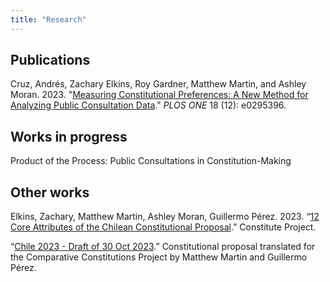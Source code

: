 ```yaml
---
title: "Research"
---
```


## Publications

Cruz, Andrés, Zachary Elkins, Roy Gardner, Matthew Martin, and Ashley Moran. 2023. \"[Measuring Constitutional Preferences: A New Method for Analyzing Public Consultation Data](https://journals.plos.org/plosone/article?id=10.1371/journal.pone.0295396).\" *PLOS ONE* 18 (12): e0295396.

## Works in progress

Product of the Process: Public Consultations in Constitution-Making

## Other works

Elkins, Zachary, Matthew Martin, Ashley Moran, Guillermo Pérez. 2023. "[12 Core Attributes of the Chilean Constitutional Proposal](https://www.constituteproject.org/data-stories/chile-2023-proposal)." Constitute Project.

"[Chile 2023 - Draft of 30 Oct 2023](https://www.constituteproject.org/constitution/Chile_2023DD)." Constitutional proposal translated for the Comparative Constitutions Project by Matthew Martin and Guillermo Pérez.
